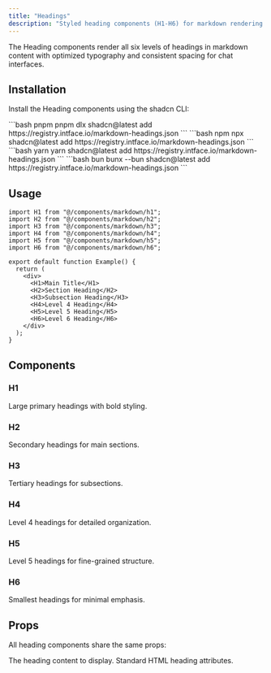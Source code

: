 ```yaml
---
title: "Headings"
description: "Styled heading components (H1-H6) for markdown rendering with consistent typography and spacing."
---
```


The Heading components render all six levels of headings in markdown content with optimized typography and consistent spacing for chat interfaces.

## Installation

Install the Heading components using the shadcn CLI:

<CodeGroup>
  ```bash pnpm 
  pnpm dlx shadcn@latest add https://registry.intface.io/markdown-headings.json
  ```
  ```bash npm 
  npx shadcn@latest add https://registry.intface.io/markdown-headings.json
  ```
  ```bash yarn 
  yarn shadcn@latest add https://registry.intface.io/markdown-headings.json
  ```
  ```bash bun 
  bunx --bun shadcn@latest add https://registry.intface.io/markdown-headings.json
  ```
</CodeGroup>

## Usage

```tsx
import H1 from "@/components/markdown/h1";
import H2 from "@/components/markdown/h2";
import H3 from "@/components/markdown/h3";
import H4 from "@/components/markdown/h4";
import H5 from "@/components/markdown/h5";
import H6 from "@/components/markdown/h6";

export default function Example() {
  return (
    <div>
      <H1>Main Title</H1>
      <H2>Section Heading</H2>
      <H3>Subsection Heading</H3>
      <H4>Level 4 Heading</H4>
      <H5>Level 5 Heading</H5>
      <H6>Level 6 Heading</H6>
    </div>
  );
}
```

## Components

### H1
Large primary headings with bold styling.

### H2
Secondary headings for main sections.

### H3
Tertiary headings for subsections.

### H4
Level 4 headings for detailed organization.

### H5
Level 5 headings for fine-grained structure.

### H6
Smallest headings for minimal emphasis.

## Props

All heading components share the same props:

<ParamField body="children" type="React.ReactNode" required>
  The heading content to display.
</ParamField>

<ParamField body="...props" type="React.HTMLAttributes<HTMLHeadingElement>">
  Standard HTML heading attributes.
</ParamField>